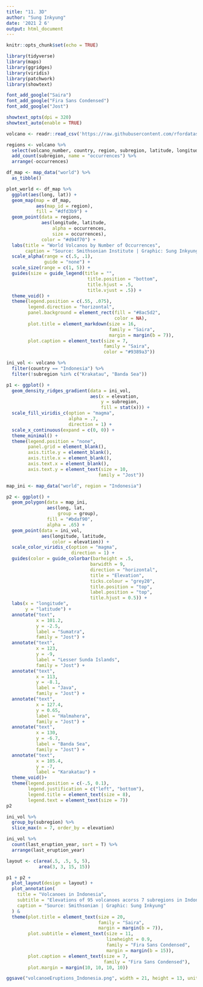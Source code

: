 ```yaml
---
title: "11. 3D"
author: "Sung Inkyung"
date: '2021 2 6'
output: html_document
---
```


```r
knitr::opts_chunk$set(echo = TRUE)
```

```r
library(tidyverse)
library(maps)
library(ggridges)
library(viridis)
library(patchwork)
library(showtext)

font_add_google("Saira")
font_add_google("Fira Sans Condensed")
font_add_google("Jost")

showtext_opts(dpi = 320)
showtext_auto(enable = TRUE)
```

```r
volcano <- readr::read_csv('https://raw.githubusercontent.com/rfordatascience/tidytuesday/master/data/2020/2020-05-12/volcano.csv')

```

```r
regions <- volcano %>% 
  select(volcano_number, country, region, subregion, latitude, longitude ) %>%
  add_count(subregion, name = "occurrences") %>% 
  arrange(-occurrences) 

df_map <- map_data("world") %>% 
  as_tibble()
```


```r
plot_world <- df_map %>% 
  ggplot(aes(long, lat)) +
  geom_map(map = df_map, 
           aes(map_id = region), 
           fill = "#dfd3b9") +
  geom_point(data = regions,
             aes(longitude, latitude,
                 alpha = occurrences,
                 size = occurrences),
             color = "#d94f70") +
  labs(title = "World Volcanos by Number of Occurrences",
       caption = "Source: Smithsonian Institute | Graphic: Sung Inkyung") +
  scale_alpha(range = c(.5, .1),
              guide = "none") +
  scale_size(range = c(1, 5)) +
  guides(size = guide_legend(title = "",
                              title.position = "bottom",
                              title.hjust = .5,
                              title.vjust = .5)) +
  theme_void() +
  theme(legend.position = c(.55, .075),
        legend.direction = "horizontal",
        panel.background = element_rect(fill = "#8ac5d2",
                                        color = NA),
        plot.title = element_markdown(size = 16,
                                      family = "Saira",
                                      margin = margin(b = 7)),
        plot.caption = element_text(size = 7,
                                    family = "Saira",
                                    color = "#9389a3"))
```


```r
ini_vol <- volcano %>% 
  filter(country == "Indonesia") %>% 
  filter(!subregion %in% c("Krakatau", "Banda Sea"))

p1 <- ggplot() +
  geom_density_ridges_gradient(data = ini_vol,
                               aes(x = elevation,
                                   y = subregion,
                                   fill = stat(x))) +
  scale_fill_viridis_c(option = "magma",
                       alpha = .7,
                       direction = 1) +
  scale_x_continuous(expand = c(0, 0)) +
  theme_minimal() +
  theme(legend.position = "none",
        panel.grid = element_blank(),
        axis.title.y = element_blank(),
        axis.title.x = element_blank(),
        axis.text.x = element_blank(),
        axis.text.y = element_text(size = 10,
                                  family = "Jost"))
```

```r
map_ini <- map_data("world", region = "Indonesia")

p2 <- ggplot() +
  geom_polygon(data = map_ini,
               aes(long, lat,
                   group = group),
               fill = "#bdaf90",
               alpha = .65) +
  geom_point(data = ini_vol,
             aes(longitude, latitude,
                 color = elevation)) +
  scale_color_viridis_c(option = "magma",
                        direction = 1) +
  guides(color = guide_colorbar(barheight = .5, 
                               barwidth = 9,
                               direction = "horizontal",
                               title = "Elevation",
                               ticks.colour = "grey20",
                               title.position = "top",
                               label.position = "top",
                               title.hjust = 0.5)) +
  labs(x = "longitude",
       y = "latitude") +
  annotate("text",
           x = 101.2,
           y = -2.5,
           label = "Sumatra",
           family = "Jost") +
  annotate("text",
           x = 123,
           y = -9,
           label = "Lesser Sunda Islands",
           family = "Jost") +
  annotate("text",
           x = 113,
           y = -8.1,
           label = "Java",
           family = "Jost") +
  annotate("text",
           x = 127.4,
           y = 0.65,
           label = "Halmahera",
           family = "Jost") +
  annotate("text",
           x = 130,
           y = -6.7,
           label = "Banda Sea",
           family = "Jost") +
  annotate("text",
           x = 105.4,
           y = -7,
           label = "Karakatau") +
  theme_void()+
  theme(legend.position = c(-.5, 0.1),
        legend.justification = c("left", "bottom"),
        legend.title = element_text(size = 8),
        legend.text = element_text(size = 7))
p2
```

```r
ini_vol %>% 
  group_by(subregion) %>% 
  slice_max(n = 7, order_by = elevation)

ini_vol %>% 
  count(last_eruption_year, sort = T) %>% 
  arrange(last_eruption_year)
```

```r
layout <- c(area(.5, .5, 5, 5),
            area(3, 3, 15, 15))
```


```r
p1 + p2 +
  plot_layout(design = layout) +
  plot_annotation(
    title = "Volcanoes in Indonesia",
    subtitle = "Elevations of 95 volcanoes acorss 7 subregions in Indonesia\nEach subregion is marked with the highest elevation",
    caption = "Source: Smithsonian | Graphic: Sung Inkyung"
  ) &
  theme(plot.title = element_text(size = 20,
                                  family = "Saira",
                                  margin = margin(b = 7)),
        plot.subtitle = element_text(size = 11,
                                     lineheight = 0.9,
                                     family = "Fira Sans Condensed",
                                     margin = margin(b = 15)),
        plot.caption = element_text(size = 7,
                                    family = "Fira Sans Condensed"),
        plot.margin = margin(10, 10, 10, 10))

ggsave("volcanoeEruptions_Indonesia.png", width = 21, height = 13, units = "cm")
```


